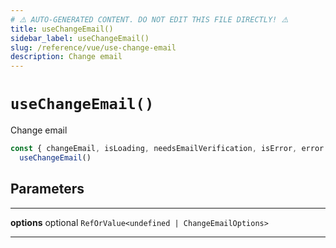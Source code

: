 ```yaml
---
# ⚠️ AUTO-GENERATED CONTENT. DO NOT EDIT THIS FILE DIRECTLY! ⚠️
title: useChangeEmail()
sidebar_label: useChangeEmail()
slug: /reference/vue/use-change-email
description: Change email
---
```


# `useChangeEmail()`

Change email

```js
const { changeEmail, isLoading, needsEmailVerification, isError, error } =
  useChangeEmail()
```

## Parameters

---

**<span className="parameter-name">options</span>** <span className="optional-status">optional</span> `RefOrValue<undefined | ChangeEmailOptions>`

---
